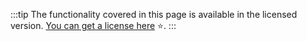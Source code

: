 :::tip
The functionality covered in this page is available in the licensed
version. [You can get a license here](https://universal-sign-in.com/#pricing) ⭐️.
:::
